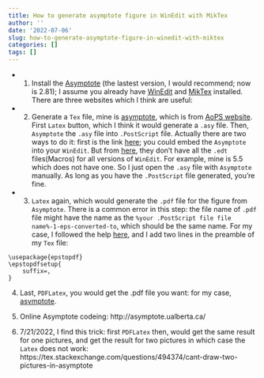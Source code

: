 ```yaml
---
title: How to generate asymptote figure in WinEdit with MikTex
author: ''
date: '2022-07-06'
slug: how-to-generate-asymptote-figure-in-winedit-with-miktex
categories: []
tags: []
---
```


- 1. Install the [Asymptote](https://sourceforge.net/projects/asymptote/files/latest/download?source=files) (the lastest version, I would recommend; now is 2.81); I assume you already have [WinEdit](https://www.winedt.com/) and [MikTex](https://miktex.org/) installed. There are three websites which I think are useful:


- 2. Generate a `Tex` file, mine is [asymptote](/tex/asymptote.tex), which is from [AoPS website](https://artofproblemsolving.com/wiki/index.php/Asymptote:_Advanced_Configuration). First `Latex` button, which I think it would generate a `.asy` file. Then, `Asymptote` the `.asy` file into `.PostScript` file. Actually there are two ways to do it: first is the link [here](https://tex.stackexchange.com/questions/83035/using-asymptote-with-miktex); you could embed the `Asymptote` into your `WinEdit`. But from [here](https://www.winedt.org/config/menus/Asymptote.html), they don't have all the `.edt` files(Macros) for all versions of `WinEdit`. For example, mine is 5.5 which does not have one. So I just open the `.asy` file with `Asymptote` manually. As long as you have the `.PostScript` file generated, you're fine.

- 3. `Latex` again, which would generate the `.pdf` file for the figure from `Asymptote`. There is a common error in this step: the file name of `.pdf` file might have the name as the `%your .PostScript file file name%-1-eps-converted-to`, which should be the same name. For my case, I followed the help [here](https://tex.stackexchange.com/questions/351724/eps-to-pdf-remove-eps-converted-to-from-pdf-filename), and I add two lines in the preamble of my `Tex` file: 

````
\usepackage{epstopdf}
\epstopdfsetup{
    suffix=,
}

````
4. Last, `PDFLatex`, you would get the .pdf file you want: for my case, [asymptote](/pdf/asymptote.pdf).

5. Online Asymptote codeing: http://asymptote.ualberta.ca/

6. 7/21/2022, I find this trick: first `PDFLatex` then, would get the same result for one pictures, and get the result for two pictures in which case the `Latex` does not work:
https://tex.stackexchange.com/questions/494374/cant-draw-two-pictures-in-asymptote
